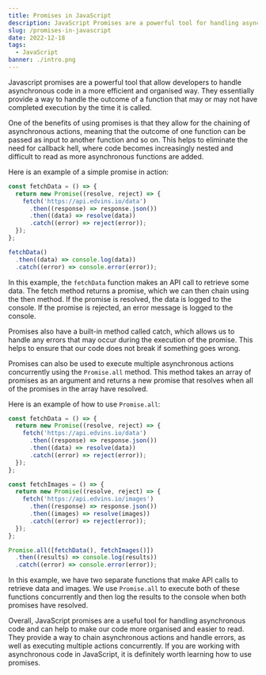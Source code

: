 ```yaml
---
title: Promises in JavaScript
description: JavaScript Promises are a powerful tool for handling asynchronous code in JavaScript
slug: /promises-in-javascript
date: 2022-12-18
tags:
  - JavaScript
banner: ./intro.png
---
```


Javascript promises are a powerful tool that allow developers to handle asynchronous code in a more efficient and organised way. They essentially provide a way to handle the outcome of a function that may or may not have completed execution by the time it is called.

One of the benefits of using promises is that they allow for the chaining of asynchronous actions, meaning that the outcome of one function can be passed as input to another function and so on. This helps to eliminate the need for callback hell, where code becomes increasingly nested and difficult to read as more asynchronous functions are added.

Here is an example of a simple promise in action:

```js
const fetchData = () => {
  return new Promise((resolve, reject) => {
    fetch('https://api.edvins.io/data')
      .then((response) => response.json())
      .then((data) => resolve(data))
      .catch((error) => reject(error));
  });
};

fetchData()
  .then((data) => console.log(data))
  .catch((error) => console.error(error));
```

In this example, the `fetchData` function makes an API call to retrieve some data. The fetch method returns a promise, which we can then chain using the then method. If the promise is resolved, the data is logged to the console. If the promise is rejected, an error message is logged to the console.

Promises also have a built-in method called catch, which allows us to handle any errors that may occur during the execution of the promise. This helps to ensure that our code does not break if something goes wrong.

Promises can also be used to execute multiple asynchronous actions concurrently using the `Promise.all` method. This method takes an array of promises as an argument and returns a new promise that resolves when all of the promises in the array have resolved.

Here is an example of how to use `Promise.all`:

```js
const fetchData = () => {
  return new Promise((resolve, reject) => {
    fetch('https://api.edvins.io/data')
      .then((response) => response.json())
      .then((data) => resolve(data))
      .catch((error) => reject(error));
  });
};

const fetchImages = () => {
  return new Promise((resolve, reject) => {
    fetch('https://api.edvins.io/images')
      .then((response) => response.json())
      .then((images) => resolve(images))
      .catch((error) => reject(error));
  });
};

Promise.all([fetchData(), fetchImages()])
  .then((results) => console.log(results))
  .catch((error) => console.error(error));
```

In this example, we have two separate functions that make API calls to retrieve data and images. We use `Promise.all` to execute both of these functions concurrently and then log the results to the console when both promises have resolved.

Overall, JavaScript promises are a useful tool for handling asynchronous code and can help to make our code more organised and easier to read. They provide a way to chain asynchronous actions and handle errors, as well as executing multiple actions concurrently. If you are working with asynchronous code in JavaScript, it is definitely worth learning how to use promises.
